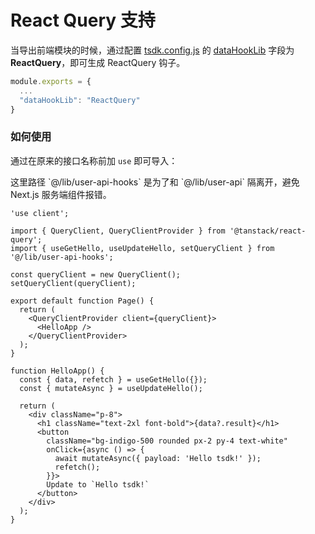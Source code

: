 
# React Query 支持

当导出前端模块的时候，通过配置 [tsdk.config.js](./tsdk.config.js) 的 [dataHookLib](./#datahooklib) 字段为 **ReactQuery**，即可生成 ReactQuery 钩子。

```js filename="tsdk.config.js" {3}
module.exports = {
  ...
  "dataHookLib": "ReactQuery"
}
```

### 如何使用

通过在原来的接口名称前加 `use` 即可导入：

<Callout>
  这里路径 `@/lib/user-api-hooks` 是为了和 `@/lib/user-api` 隔离开，避免 Next.js 服务端组件报错。
</Callout>

```tsx {7}
'use client';

import { QueryClient, QueryClientProvider } from '@tanstack/react-query';
import { useGetHello, useUpdateHello, setQueryClient } from '@/lib/user-api-hooks';

const queryClient = new QueryClient();
setQueryClient(queryClient);

export default function Page() {
  return (
    <QueryClientProvider client={queryClient}>
      <HelloApp />
    </QueryClientProvider>
  );
}

function HelloApp() {
  const { data, refetch } = useGetHello({});
  const { mutateAsync } = useUpdateHello();

  return (
    <div className="p-8">
      <h1 className="text-2xl font-bold">{data?.result}</h1>
      <button
        className="bg-indigo-500 rounded px-2 py-4 text-white"
        onClick={async () => {
          await mutateAsync({ payload: 'Hello tsdk!' });
          refetch();
        }}>
        Update to `Hello tsdk!`
      </button>
    </div>
  );
}
```
